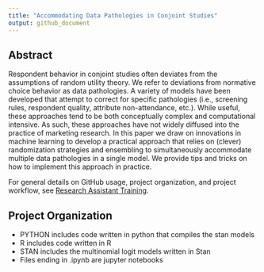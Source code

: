 ```yaml
---
title: "Accommodating Data Pathologies in Conjoint Studies"
output: github_document
---
```


## Abstract

Respondent behavior in conjoint studies often deviates from the assumptions of random utility theory. We refer to deviations from normative choice behavior as data pathologies. A variety of models have been developed that attempt to correct for specific pathologies (i.e., screening rules, respondent quality, attribute non-attendance, etc.). While useful, these approaches tend to be both conceptually complex and computational intensive. As such, these approaches have not widely diffused into the practice of marketing research. In this paper we draw on innovations in machine learning to develop a practical approach that relies on (clever) randomization strategies and ensembling to simultaneously accommodate multiple data pathologies in a single model. We provide tips and tricks on how to implement this approach in practice.

For general details on GitHub usage, project organization, and project workflow, see [Research Assistant Training](https://github.com/marcdotson/ra-training).

## Project Organization

+ PYTHON includes code written in python that compiles the stan models
+ R includes code written in R
+ STAN includes the multinomial logit models written in Stan
+ Files ending in .ipynb are jupyter notebooks
